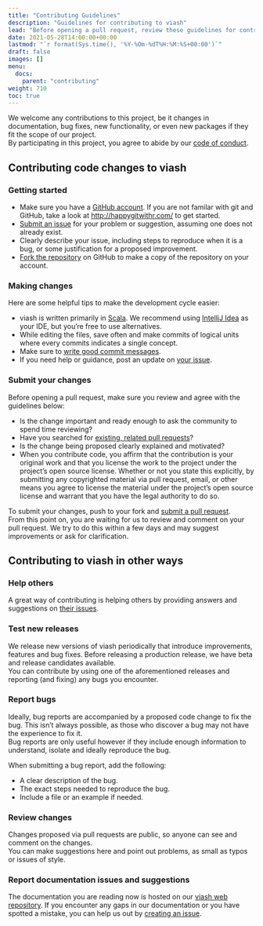 ```yaml
---
title: "Contributing Guidelines"
description: "Guidelines for contributing to viash"
lead: "Before opening a pull request, review these guidelines for contributing to viash."
date: 2021-05-28T14:00:00+00:00
lastmod: "`r format(Sys.time(), '%Y-%Om-%dT%H:%M:%S+00:00')`"
draft: false
images: []
menu:
  docs:
    parent: "contributing"
weight: 710
toc: true
---
```


We welcome any contributions to this project, be it changes in documentation, bug fixes, new functionality, or even new packages if they fit the scope of our project.  
By participating in this project, you agree to abide by our [code of conduct](/docs/contributing/conduct/).

## Contributing code changes to viash

### Getting started

* Make sure you have a [GitHub account](https://github.com/signup/free). If you are not familar with git and GitHub, take a look at [http://happygitwithr.com/](http://happygitwithr.com/) to get started.
* [Submit an issue](https://github.com/viash-io/viash/issues) for your problem or suggestion, assuming one does not already exist.
* Clearly describe your issue, including steps to reproduce when it is a bug, or some justification for a proposed improvement.
* [Fork the repository](https://github.com/viash-io/viash/network/members) on GitHub to make a copy of the repository on your account.

### Making changes

Here are some helpful tips to make the development cycle easier:

* viash is written primarily in [Scala](https://www.scala-lang.org/). We recommend using [IntelliJ Idea](https://www.jetbrains.com/idea/) as your IDE, but you're free to use alternatives.
* While editing the files, save often and make commits of logical units where every commits indicates a single concept.
* Make sure to [write good commit messages](https://chris.beams.io/posts/git-commit/).
* If you need help or guidance, post an update on [your issue](https://github.com/viash-io/viash/issues).  

### Submit your changes

Before opening a pull request, make sure you review and agree with the guidelines below:

* Is the change important and ready enough to ask the community to spend time reviewing?
* Have you searched for [existing, related pull requests](https://github.com/viash-io/viash/pulls)?
* Is the change being proposed clearly explained and motivated?
* When you contribute code, you affirm that the contribution is your original work and that you license the work to the project under the project's open source license. Whether or not you state this explicitly, by submitting any copyrighted material via pull request, email, or other means you agree to license the material under the project's open source license and warrant that you have the legal authority to do so.

To submit your changes, push to your fork and [submit a pull request](https://github.com/viash-io/viash/pulls).  
From this point on, you are waiting for us to review and comment on your pull request. We try to do this within a few days and may suggest improvements or ask for clarification.

## Contributing to viash in other ways

### Help others

A great way of contributing is helping others by providing answers and suggestions on [their issues](https://github.com/viash-io/viash/issues).

### Test new releases

We release new versions of viash periodically that introduce improvements, features and bug fixes. Before releasing a production release, we have beta and release candidates available.  
You can contribute by using one of the aforementioned releases and reporting (and fixing) any bugs you encounter. 

### Report bugs

Ideally, bug reports are accompanied by a proposed code change to fix the bug. This isn’t always possible, as those who discover a bug may not have the experience to fix it.  
Bug reports are only useful however if they include enough information to understand, isolate and ideally reproduce the bug.  

When submitting a bug report, add the following:

* A clear description of the bug.
* The exact steps needed to reproduce the bug.
* Include a file or an example if needed.

### Review changes

Changes proposed via pull requests are public, so anyone can see and comment on the changes.  
You can make suggestions here and point out problems, as small as typos or issues of style. 

### Report documentation issues and suggestions

The documentation you are reading now is hosted on our [viash web repository](https://github.com/viash-io/viash_web).
If you encounter any gaps in our documentation or you have spotted a mistake, you can help us out by [creating an issue](https://github.com/viash-io/viash_web/issues/).